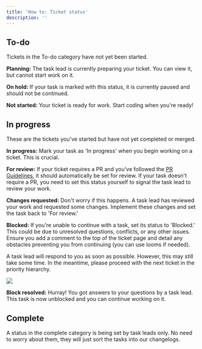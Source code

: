 ```yaml
---
title: 'How to: Ticket status'
description: ''
---
```

## To-do

Tickets in the To-do category have not yet been started.

**Planning:** The task lead is currently preparing your ticket. You can view it, but cannot start work on it.

**On hold:** If your task is marked with this status, it is currently paused and should not be continued.

**Not started:** Your ticket is ready for work. Start coding when you're ready!

## In progress

These are the tickets you've started but have not yet completed or merged.

**In progress:** Mark your task as 'In progress' when you begin working on a ticket. This is crucial.

**For review:** If your ticket requires a PR and you've followed the [PR Guidelines](/git-guidelines/making-a-pr), it should automatically be set for review. If your task doesn't require a PR, you need to set this status yourself to signal the task lead to review your work.

**Changes requested:** Don't worry if this happens. A task lead has reviewed your work and requested some changes. Implement these changes and set the task back to 'For review.'

**Blocked:** If you're unable to continue with a task, set its status to 'Blocked.' This could be due to unresolved questions, conflicts, or any other issues. Ensure you add a comment to the top of the ticket page and detail any obstacles preventing you from continuing (you can use looms if needed).

A task lead will respond to you as soon as possible. However, this may still take some time. In the meantime, please proceed with the next ticket in the priority hierarchy.

<Frame caption="Add your comment here in the ticket">
  <img src="https://prod-files-secure.s3.us-west-2.amazonaws.com/6c287c3f-0b82-488b-bc08-312929473139/eee1b519-7b51-4eb4-aab9-db8583f0b2ad/CleanShot_2024-04-03_at_16.37.19.png" />
</Frame>

**Block resolved:** Hurray! You got answers to your questions by a task lead. This task is now unblocked and you can continue working on it.

## Complete

A status in the complete category is being set by task leads only. No need to worry about them, they will just sort the tasks into our changelogs.